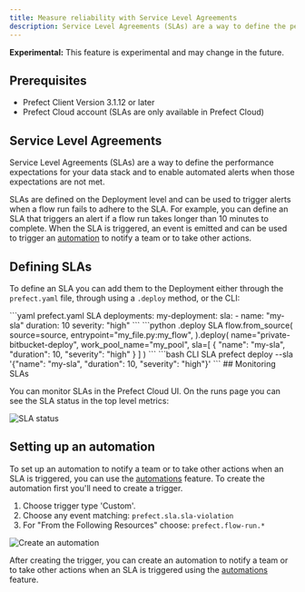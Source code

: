 ```yaml
---
title: Measure reliability with Service Level Agreements
description: Service Level Agreements (SLAs) are a way to define the performance expectations for your flows and to enable automated alerts when those expectations are not met.
---
```

<Warning> <b>Experimental:</b> This feature is experimental and may change in the future.</Warning>

## Prerequisites
- Prefect Client Version 3.1.12 or later
- Prefect Cloud account (SLAs are only available in Prefect Cloud)

## Service Level Agreements

<span class="badge cloud"></span> Service Level Agreements (SLAs) are a way to define the performance expectations for your data stack and to enable automated alerts when those expectations are not met.

SLAs are defined on the Deployment level and can be used to trigger alerts when a flow run fails to adhere to the SLA. For example, you can define an SLA that triggers an alert if a flow run takes longer than 10 minutes to complete. When the SLA is triggered, an event is emitted and can be used to trigger an [automation](/v3/automate/events/automations-triggers/) to notify a team or to take other actions.

## Defining SLAs

To define an SLA you can add them to the Deployment either through the `prefect.yaml` file, through using a `.deploy` method, or the CLI:
<AccordionGroup>

<Accordion title="Defining SLAs in your prefect.yaml file">
```yaml prefect.yaml SLA
deployments:
  my-deployment:
    sla:
        - name: "my-sla"
          duration: 10
          severity: "high"
```
</Accordion>

<Accordion title="Defining SLAs using a .deploy method">
```python .deploy SLA
    flow.from_source(
        source=source,
        entrypoint="my_file.py:my_flow",
    ).deploy(
        name="private-bitbucket-deploy",
        work_pool_name="my_pool",
        sla=[
            {
                "name": "my-sla",
                "duration": 10,
                "severity": "high"
            }
        ]
    )
```
</Accordion>    

<Accordion title="Defining SLAs with the Prefect CLI">
```bash CLI SLA
prefect deploy --sla '{"name": "my-sla", "duration": 10, "severity": "high"}'
```
</Accordion>
</AccordionGroup>
## Monitoring SLAs

You can monitor SLAs in the Prefect Cloud UI. On the runs page you can see the SLA status in the top level metrics:

![SLA status](/v3/img/ui/sla-overview.png)


## Setting up an automation

To set up an automation to notify a team or to take other actions when an SLA is triggered, you can use the [automations](/v3/automate/events/automations-triggers/) feature. To create the automation first you'll need to create a trigger.

1. Choose trigger type 'Custom'.
2. Choose any event matching: `prefect.sla.sla-violation`
3. For "From the Following Resources" choose: `prefect.flow-run.*`

![Create an automation](/v3/img/ui/sla-trigger-automation.png)

After creating the trigger, you can create an automation to notify a team or to take other actions when an SLA is triggered using the [automations](/v3/automate/events/automations-triggers/) feature.
